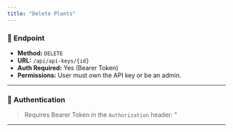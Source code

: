 ```yaml
---
title: "Delete Plants"
---
```


### 📌 Endpoint

- **Method:** `DELETE`
- **URL:** `/api/api-keys/{id}`
- **Auth Required:** Yes (Bearer Token)
- **Permissions:** User must own the API key or be an admin.

---

### 🔐 Authentication

> Requires Bearer Token in the `Authorization` header:
> "

---